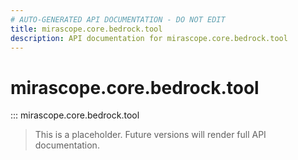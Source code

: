 ```yaml
---
# AUTO-GENERATED API DOCUMENTATION - DO NOT EDIT
title: mirascope.core.bedrock.tool
description: API documentation for mirascope.core.bedrock.tool
---
```


# mirascope.core.bedrock.tool

::: mirascope.core.bedrock.tool

> This is a placeholder. Future versions will render full API documentation.
